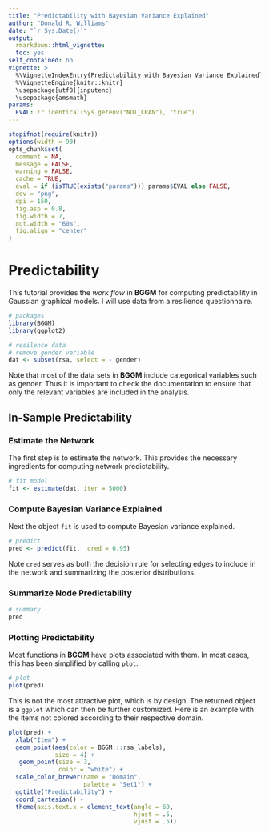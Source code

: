 ```yaml
---
title: "Predictability with Bayesian Variance Explained"
author: "Donald R. Williams"
date: "`r Sys.Date()`"
output: 
  rmarkdown::html_vignette:
  toc: yes
self_contained: no
vignette: >
  %\VignetteIndexEntry{Predictability with Bayesian Variance Explained}
  %\VignetteEngine{knitr::knitr}
  \usepackage[utf8]{inputenc}
  \usepackage{amsmath}
params:
  EVAL: !r identical(Sys.getenv("NOT_CRAN"), "true")
---
```

  
```r
stopifnot(require(knitr))
options(width = 90)
opts_chunk$set(
  comment = NA,
  message = FALSE,
  warning = FALSE,
  cache = TRUE,
  eval = if (isTRUE(exists("params"))) params$EVAL else FALSE,
  dev = "png",
  dpi = 150,
  fig.asp = 0.8,
  fig.width = 7,
  out.width = "60%",
  fig.align = "center"
)
```


# Predictability
This tutorial provides the *work flow* in **BGGM** for computing predictability in Gaussian graphical models. I will use data from a resilience questionnaire.

```r
# packages
library(BGGM)
library(ggplot2)

# resilence data
# remove gender variable
dat <- subset(rsa, select = - gender)
```

Note that most of the data sets in **BGGM** include categorical variables such as gender. Thus it is important to check the documentation to ensure that only the relevant variables are included in the analysis.

## In-Sample Predictability
### Estimate the Network
The first step is to estimate the network. This provides the necessary ingredients 
for computing network predictability.

```r
# fit model
fit <- estimate(dat, iter = 5000)
```

### Compute Bayesian Variance Explained
Next the object `fit` is used to compute Bayesian variance explained.
```r
# predict
pred <- predict(fit,  cred = 0.95)
```

Note `cred` serves as both the decision rule for selecting edges to include in  the network and summarizing the posterior distributions.

### Summarize Node Predictability
```r
# summary
pred
```

### Plotting Predictability
Most functions in **BGGM** have plots associated with them. In most cases, this 
has been simplified by calling `plot`.

```r
# plot 
plot(pred)
```

This is not the most attractive plot, which is by design. The returned object is a `ggplot` which can then be further customized. Here is an example with the items not colored according to their respective domain.

```r
plot(pred) + 
  xlab("Item") +
  geom_point(aes(color = BGGM:::rsa_labels), 
             size = 4) +
   geom_point(size = 3, 
              color = "white") +
  scale_color_brewer(name = "Domain", 
                     palette = "Set1") +
  ggtitle("Predictability") +
  coord_cartesian() +
  theme(axis.text.x = element_text(angle = 60, 
                                   hjust = .5, 
                                   vjust = .5))
```
